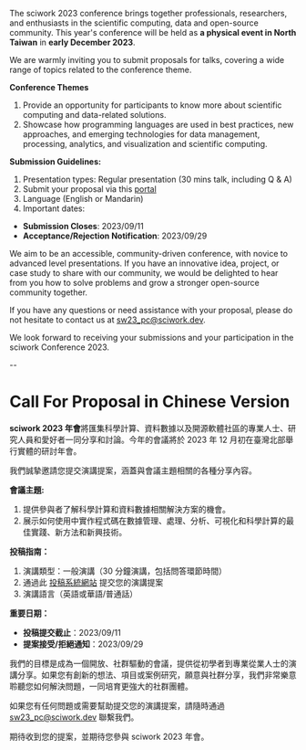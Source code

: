 The sciwork 2023 conference brings together professionals, researchers, and enthusiasts in the scientific computing, data and open-source community. This year's conference will be held as **a physical event in North Taiwan** in **early December 2023**.

We are warmly inviting you to submit proposals for talks, covering a wide range of topics related to the conference theme.

**Conference Themes**

1. Provide an opportunity for participants to know more about scientific computing and data-related solutions.
2. Showcase how programming languages are used in best practices, new approaches, and emerging technologies for data management, processing, analytics, and visualization and scientific computing.

**Submission Guidelines:**

1. Presentation types: Regular presentation (30 mins talk, including Q & A)
2. Submit your proposal via this [portal](https://pretalx.sciwork.dev/sw23)
3. Language (English or Mandarin)
4. Important dates:

- **Submission Closes**: 2023/09/11
- **Acceptance/Rejection Notification**: 2023/09/29

We aim to be an accessible, community-driven conference, with novice to advanced level presentations. If you have an innovative idea, project, or case study to share with our community, we would be delighted to hear from you how to solve problems and grow a stronger open-source community together.

If you have any questions or need assistance with your proposal, please do not hesitate to contact us at sw23_pc@sciwork.dev.

We look forward to receiving your submissions and your participation in the sciwork Conference 2023.

--

# Call For Proposal in Chinese Version

**sciwork 2023 年會**將匯集科學計算、資料數據以及開源軟體社區的專業人士、研究人員和愛好者一同分享和討論。今年的會議將於 2023 年 12 月初在臺灣北部舉行實體的研討年會。

我們誠摯邀請您提交演講提案，涵蓋與會議主題相關的各種分享內容。

**會議主題:**

1. 提供參與者了解科學計算和資料數據相關解決方案的機會。
2. 展示如何使用中實作程式碼在數據管理、處理、分析、可視化和科學計算的最佳實踐、新方法和新興技術。

**投稿指南：**

1. 演講類型：一般演講（30 分鐘演講，包括問答環節時間）
2. 通過此 [投稿系統網站](https://pretalx.sciwork.dev/sw23 'sciwork2023 投稿入口網站') 提交您的演講提案
3. 演講語言（英語或華語/普通話）

**重要日期：**

- **投稿提交截止**：2023/09/11
- **提案接受/拒絕通知**：2023/09/29

我們的目標是成為一個開放、社群驅動的會議，提供從初學者到專業從業人士的演講分享。如果您有創新的想法、項目或案例研究，願意與社群分享，我們非常樂意聆聽您如何解決問題，一同培育更強大的社群團體。

如果您有任何問題或需要幫助提交您的演講提案，請隨時通過 sw23_pc@sciwork.dev 聯繫我們。

期待收到您的提案，並期待您參與 sciwork 2023 年會。
